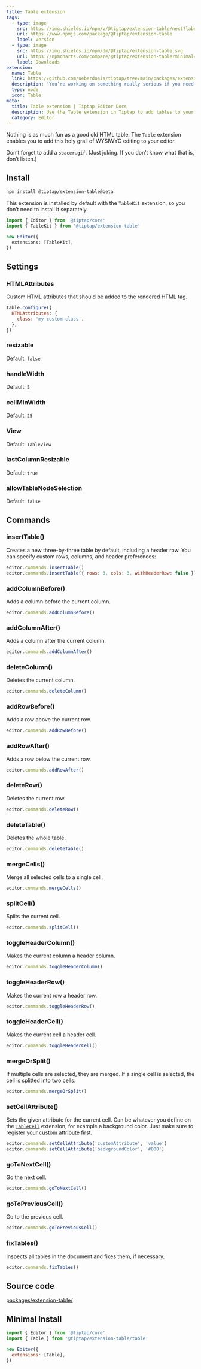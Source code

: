 ```yaml
---
title: Table extension
tags:
  - type: image
    src: https://img.shields.io/npm/v/@tiptap/extension-table/next?label=version
    url: https://www.npmjs.com/package/@tiptap/extension-table
    label: Version
  - type: image
    src: https://img.shields.io/npm/dm/@tiptap/extension-table.svg
    url: https://npmcharts.com/compare/@tiptap/extension-table?minimal=true
    label: Downloads
extension:
  name: Table
  link: https://github.com/ueberdosis/tiptap/tree/main/packages/extension-table
  description: 'You’re working on something really serious if you need tables inside a text editor.'
  type: node
  icon: Table
meta:
  title: Table extension | Tiptap Editor Docs
  description: Use the Table extension in Tiptap to add tables to your documents with a range of customization options. Learn more in our docs!
  category: Editor
---
```



Nothing is as much fun as a good old HTML table. The `Table` extension enables you to add this holy grail of WYSIWYG editing to your editor.

Don’t forget to add a `spacer.gif`. (Just joking. If you don’t know what that is, don’t listen.)

<CodeDemo path="/Nodes/Table" />

## Install

```bash
npm install @tiptap/extension-table@beta
```

This extension is installed by default with the `TableKit` extension, so you don’t need to install it separately.

```ts
import { Editor } from '@tiptap/core'
import { TableKit } from '@tiptap/extension-table'

new Editor({
  extensions: [TableKit],
})
```

## Settings

### HTMLAttributes

Custom HTML attributes that should be added to the rendered HTML tag.

```js
Table.configure({
  HTMLAttributes: {
    class: 'my-custom-class',
  },
})
```

### resizable

Default: `false`

### handleWidth

Default: `5`

### cellMinWidth

Default: `25`

### View

Default: `TableView`

### lastColumnResizable

Default: `true`

### allowTableNodeSelection

Default: `false`

## Commands

### insertTable()

Creates a new three-by-three table by default, including a header row. You can specify custom rows, columns, and header preferences:

```js
editor.commands.insertTable()
editor.commands.insertTable({ rows: 3, cols: 3, withHeaderRow: false })
```

### addColumnBefore()

Adds a column before the current column.

```js
editor.commands.addColumnBefore()
```

### addColumnAfter()

Adds a column after the current column.

```js
editor.commands.addColumnAfter()
```

### deleteColumn()

Deletes the current column.

```js
editor.commands.deleteColumn()
```

### addRowBefore()

Adds a row above the current row.

```js
editor.commands.addRowBefore()
```

### addRowAfter()

Adds a row below the current row.

```js
editor.commands.addRowAfter()
```

### deleteRow()

Deletes the current row.

```js
editor.commands.deleteRow()
```

### deleteTable()

Deletes the whole table.

```js
editor.commands.deleteTable()
```

### mergeCells()

Merge all selected cells to a single cell.

```js
editor.commands.mergeCells()
```

### splitCell()

Splits the current cell.

```js
editor.commands.splitCell()
```

### toggleHeaderColumn()

Makes the current column a header column.

```js
editor.commands.toggleHeaderColumn()
```

### toggleHeaderRow()

Makes the current row a header row.

```js
editor.commands.toggleHeaderRow()
```

### toggleHeaderCell()

Makes the current cell a header cell.

```js
editor.commands.toggleHeaderCell()
```

### mergeOrSplit()

If multiple cells are selected, they are merged. If a single cell is selected, the cell is splitted into two cells.

```js
editor.commands.mergeOrSplit()
```

### setCellAttribute()

Sets the given attribute for the current cell. Can be whatever you define on the [`TableCell`](/editor/extensions/nodes/table-cell) extension, for example a background color. Just make sure to register [your custom attribute](/editor/extensions/custom-extensions/extend-existing#attributes) first.

```js
editor.commands.setCellAttribute('customAttribute', 'value')
editor.commands.setCellAttribute('backgroundColor', '#000')
```

### goToNextCell()

Go the next cell.

```js
editor.commands.goToNextCell()
```

### goToPreviousCell()

Go to the previous cell.

```js
editor.commands.goToPreviousCell()
```

### fixTables()

Inspects all tables in the document and fixes them, if necessary.

```js
editor.commands.fixTables()
```

## Source code

[packages/extension-table/](https://github.com/ueberdosis/tiptap/blob/main/packages/extension-table/)

## Minimal Install

```js
import { Editor } from '@tiptap/core'
import { Table } from '@tiptap/extension-table/table'

new Editor({
  extensions: [Table],
})
```
